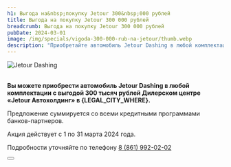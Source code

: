 ```yaml
---
h1: Выгода на&nbsp;покупку Jetour 300&nbsp;000 рублей
title: Выгода на покупку Jetour 300 000 рублей
breadcrumb: Выгода на покупку Jetour 300 000 рублей
pubDate: 2024-03-01
image: /img/specials/vigoda-300-000-rub-na-jetour/thumb.webp
description: "Приобретайте автомобиль Jetour Dashing в любой комплектации с выгодой 300 тысяч рублей в Дилерском центре «Jetour Автохолдинг» в Краснодаре"
---
```



<picture>
    <source media="(min-width: 1025px)" srcset="/img/specials/vigoda-300-000-rub-na-jetour/vigoda-300-000-rub-na-jetour.webp" />
    <source media="(min-width: 320px)" srcset="/img/specials/vigoda-300-000-rub-na-jetour/thumb.webp" />
    <img src="/img/specials/vigoda-300-000-rub-na-jetour/vigoda-300-000-rub-na-jetour.webp" class="" alt="Jetour Dashing" />
</picture>

<br />
<br />

**Вы можете приобрести автомобиль Jetour Dashing в любой комплектации с выгодой 300 тысяч рублей Дилерском центре &laquo;Jetour Автохолдинг&raquo; в {LEGAL_CITY_WHERE}.**

Предложение суммируется со всеми кредитными программами банков-партнеров. 

Акция действует с 1 по 31 марта 2024 года. 

Подробности уточняйте по телефону [8 (861) 992-02-02](tel:+78619920202)

<div class="flex justify-center mt-10 mb-5">
    <Button 
        classes="popup-link block !px-4 xl:!px-8 !py-2 xl:!py-3 !text-white !no-underline" 
        url="#common-modal" 
        title="Узнать подробнее"
        dataTitle="Узнать подробнее"
        dataFormName="Выгода на покупку Jetour 300 000 рублей"
    />
</div>